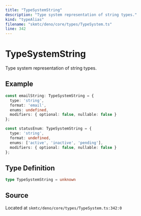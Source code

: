 ```yaml
---
title: "TypeSystemString"
description: "Type system representation of string types."
kind: "typeAlias"
filename: "skmtc/deno/core/types/TypeSystem.ts"
line: 342
---
```


# TypeSystemString

Type system representation of string types.


## Example

```typescript
const emailString: TypeSystemString = {
  type: 'string',
  format: 'email',
  enums: undefined,
  modifiers: { optional: false, nullable: false }
};

const statusEnum: TypeSystemString = {
  type: 'string',
  format: undefined,
  enums: ['active', 'inactive', 'pending'],
  modifiers: { optional: false, nullable: false }
};
```

## Type Definition

```typescript
type TypeSystemString = unknown
```

## Source

Located at `skmtc/deno/core/types/TypeSystem.ts:342:0`
